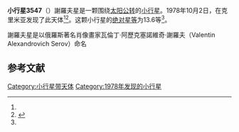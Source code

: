 {{Infobox planet
| bgcolour = #FFFFC0
| name = 3547 Serov 謝羅夫星
| symbol = 
| image = 
| caption = 
| discovery = yes
| discovery_ref = 
| discoverer = {{link-en|柳德米拉·瓦斯列娜·朱然勒娃|Lyudmila Vasilyevna Zhuravleva}}
| discovery_site = [[克里米亚|克里米亚]] 
| discovered = 1978年10月2日
| designations = yes
| mp_name = 
| named_after = 
| alt_names = 1978 TM6/ 1980 FG9 / 1982 UP5
| mp_category = [[主带小行星|主带小行星]]
| orbit_ref = <ref name="a">[http://ssd.jpl.nasa.gov/sbdb.cgi?sstr=3547 3547 Serov] {{Wayback|url=http://ssd.jpl.nasa.gov/sbdb.cgi?sstr=3547 |date=20200918030757 }}，小行星數據庫瀏覽器（JPL Small-Body Database Browser）－[[美国国家航空航天局|美国国家航空航天局]]喷气推进实验室</ref>
| epoch = 2456400.5 (2013年4月18日更新)
| aphelion = {{convert|2.602565329611191|AU|km|3|abbr=on|lk=out}}
| perihelion = {{convert|2.351173910515303|AU|km|3|abbr=on}}
| semimajor = {{convert|2.476869620063247|AU|km|3|abbr=on}}
| eccentricity = 0.05074781
| period = 1423.813631 [[日|日]]<br />3.9[[儒略年|儒略年]]
| avg_speed = 
| inclination = 3.907838991961631
| asc_node = 274.6474627945246
| mean_anomaly = 
| arg_peri = 162.7868332426906
| satellites = 
| physical_characteristics = yes
| dimensions = 
| mass = 
| density = 
| surface_grav = 
| escape_velocity = 
| sidereal_day = 
| axial_tilt = 
| pole_ecliptic_lat = 
| pole_ecliptic_lon = 
| albedo = 
| temperatures= 
| temp_name1 = 
| mean_temp_1 = 
| max_temp_1 = 
| temp_name2 = 
| max_temp_2 = 
| spectral_type = 
| abs_magnitude = 13.6
}}

'''小行星3547'''（{{lang-en|3547 Serov}}）謝羅夫星是一颗围绕[[太阳|太阳]][[公转|公转]]的[[小行星|小行星]]。1978年10月2日，{{link-en|柳德米拉·瓦斯列娜·朱然勒娃|Lyudmila Vasilyevna Zhuravleva}}在克里米亚发现了此天体<ref name="a" /><ref>{{cite news|title=小行星列表|url=http://cfa-www.harvard.edu/iau/lists/NumberedMPs.txt|accessdate=2013-07-08|newspaper=哈佛大学|archive-date=2008-05-17|archive-url=https://web.archive.org/web/20080517010638/http://cfa-www.harvard.edu/iau/lists/NumberedMPs.txt|dead-url=no}}</ref>。这颗小行星的[[绝对星等|绝对星等]]为13.6等<ref name="a" />。

謝羅夫星是以俄羅斯著名肖像畫家瓦倫丁·阿歷克塞諾維奇·謝羅夫（Valentin Alexandrovich Serov）命名

==参考文献==
{{reflist}}
{{Minor Planet Number|[[小行星3546|小行星3546]]|[[小行星3548|小行星3548]]}}

{{小天体}}

[[Category:小行星带天体|Category:小行星带天体]]
[[Category:1978年发现的小行星|Category:1978年发现的小行星]]

{{asteroid-stub}}